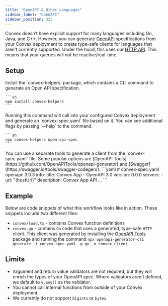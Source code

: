 ```yaml
---
title: "OpenAPI & Other Languages"
sidebar_label: "OpenAPI"
sidebar_position: 325
---
```



Convex doesn’t have explicit support for many languages including Go, Java, and
C++. However, you can generate [OpenAPI](https://swagger.io/specification/)
specifications from your Convex deployment to create type-safe clients for
languages that aren't currently supported. Under the hood, this uses our
[HTTP API](/http-api). This means that your queries will not be
reactive/real-time.

<BetaAdmonition feature="OAS generation" verb="is" />

## Setup

<StepByStep>
  <Step title="Install the Convex Helpers npm package">
    Install the `convex-helpers` package, which contains a CLI command to generate an Open API specification.

    ```sh
    npm install convex-helpers
    ```

  </Step>
  <Step title="Run a command to generate an OpenAPI specification">
    Running this command will call into your configured Convex deployment and generate an `convex-spec.yaml` file based
    on it. You can see additional flags by passing `--help` to the command.

    ```sh
    npx convex-helpers open-api-spec
    ```

  </Step>
  <Step title="Generate a type-safe client">
    You can use a separate tools to generate a client from the `convex-spec.yaml` file. Some popular options are [OpenAPI Tools](https://github.com/OpenAPITools/openapi-generator) and [Swagger](https://swagger.io/tools/swagger-codegen/).
    ```yaml
    # convex-spec.yaml
    openapi: 3.0.3
    info:
      title: Convex App - OpenAPI 3.0
      version: 0.0.0
      servers:
        - url: "{hostUrl}"
      description: Convex App API
      ...
    ```
  </Step>
</StepByStep>

## Example

Below are code snippets of what this workflow looks like in action. These
snippets include two different files:

- `convex/load.ts` - contains Convex function definitions
- `convex.go` - contains `Go` code that uses a generated, type-safe `HTTP`
  client. This client was generated by installing the
  [OpenAPI Tools](https://github.com/OpenAPITools/openapi-generator) package and
  running the command
  `npx openapi-generator-cli generate -i convex-spec.yaml -g go -o convex_client`

<TSAndJSSnippet title="convex/load.ts" sourceTS={Load} sourceJS={Load} />

<Snippet source={Go} title="convex.go" />

## Limits

- Argument and return value validators are not required, but they will enrich
  the types of your OpenAPI spec. Where validators aren't defined, we default to
  `v.any()` as the validator.
- You cannot call internal functions from outside of your Convex deployment.
- We currently do not support `bigints` or `bytes`.
